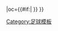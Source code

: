 {{fb team |t=拉科鲁尼亚 |tan=拉科鲁尼亚体育俱乐部 |tc=ESP |abb={{#if:{{{abb|}}}|DEP{{0}}}} |oc={{#if:{{{oc|}}}|{{{oc}}} }} }}<!--
--><noinclude>[[Category:足球模板]]</noinclude>